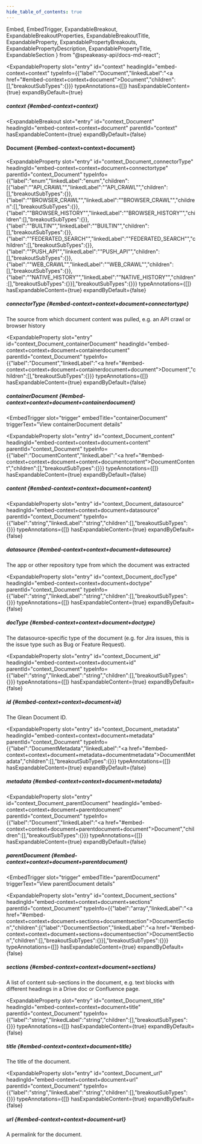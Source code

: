 ```yaml
---
hide_table_of_contents: true
---
```

  Embed,
  EmbedTrigger,
  ExpandableBreakout,
  ExpandableBreakoutProperties,
  ExpandableBreakoutTitle,
  ExpandableProperty,
  ExpandablePropertyBreakouts,
  ExpandablePropertyDescription,
  ExpandablePropertyTitle,
  ExpandableSection
} from "@speakeasy-api/docs-md-react";

<ExpandableSection>

<ExpandableProperty
  slot="entry"
  id="context"
  headingId="embed-context+context"
  typeInfo={{"label":"Document","linkedLabel":"<a href=\"#embed-context+context+document\">Document</a>","children":[],"breakoutSubTypes":{}}}
  typeAnnotations={[]}
  hasExpandableContent={true}
  expandByDefault={true}
>

<ExpandablePropertyTitle slot="title">

##### context \{#embed-context+context\}

</ExpandablePropertyTitle>

<ExpandablePropertyBreakouts slot="breakouts">

<ExpandableBreakout
  slot="entry"
  id="context_Document"
  headingId="embed-context+context+document"
  parentId="context"
  hasExpandableContent={true}
  expandByDefault={false}
>

<ExpandableBreakoutTitle slot="title">

#### Document \{#embed-context+context+document\}

</ExpandableBreakoutTitle>

<ExpandableBreakoutProperties slot="properties">

<ExpandableProperty
  slot="entry"
  id="context_Document_connectorType"
  headingId="embed-context+context+document+connectortype"
  parentId="context_Document"
  typeInfo={{"label":"enum","linkedLabel":"enum","children":[{"label":"\"API_CRAWL\"","linkedLabel":"\"API_CRAWL\"","children":[],"breakoutSubTypes":{}},{"label":"\"BROWSER_CRAWL\"","linkedLabel":"\"BROWSER_CRAWL\"","children":[],"breakoutSubTypes":{}},{"label":"\"BROWSER_HISTORY\"","linkedLabel":"\"BROWSER_HISTORY\"","children":[],"breakoutSubTypes":{}},{"label":"\"BUILTIN\"","linkedLabel":"\"BUILTIN\"","children":[],"breakoutSubTypes":{}},{"label":"\"FEDERATED_SEARCH\"","linkedLabel":"\"FEDERATED_SEARCH\"","children":[],"breakoutSubTypes":{}},{"label":"\"PUSH_API\"","linkedLabel":"\"PUSH_API\"","children":[],"breakoutSubTypes":{}},{"label":"\"WEB_CRAWL\"","linkedLabel":"\"WEB_CRAWL\"","children":[],"breakoutSubTypes":{}},{"label":"\"NATIVE_HISTORY\"","linkedLabel":"\"NATIVE_HISTORY\"","children":[],"breakoutSubTypes":{}}],"breakoutSubTypes":{}}}
  typeAnnotations={[]}
  hasExpandableContent={true}
  expandByDefault={false}
>

<ExpandablePropertyTitle slot="title">

##### connectorType \{#embed-context+context+document+connectortype\}

</ExpandablePropertyTitle>

<ExpandablePropertyDescription slot="description">

The source from which document content was pulled, e.g. an API crawl or browser history

</ExpandablePropertyDescription>

</ExpandableProperty>

<ExpandableProperty
  slot="entry"
  id="context_Document_containerDocument"
  headingId="embed-context+context+document+containerdocument"
  parentId="context_Document"
  typeInfo={{"label":"Document","linkedLabel":"<a href=\"#embed-context+context+document+containerdocument+document\">Document</a>","children":[],"breakoutSubTypes":{}}}
  typeAnnotations={[]}
  hasExpandableContent={true}
  expandByDefault={false}
>

<ExpandablePropertyTitle slot="title">

##### containerDocument \{#embed-context+context+document+containerdocument\}

</ExpandablePropertyTitle>

<ExpandablePropertyBreakouts slot="breakouts">

<Embed slot="embed">

<EmbedTrigger
  slot="trigger"
  embedTitle="containerDocument"
  triggerText="View containerDocument details"
>

<Embedcontainerdocument />

</EmbedTrigger>

</Embed>

</ExpandablePropertyBreakouts>

</ExpandableProperty>

<ExpandableProperty
  slot="entry"
  id="context_Document_content"
  headingId="embed-context+context+document+content"
  parentId="context_Document"
  typeInfo={{"label":"DocumentContent","linkedLabel":"<a href=\"#embed-context+context+document+content+documentcontent\">DocumentContent</a>","children":[],"breakoutSubTypes":{}}}
  typeAnnotations={[]}
  hasExpandableContent={true}
  expandByDefault={false}
>

<ExpandablePropertyTitle slot="title">

##### content \{#embed-context+context+document+content\}

</ExpandablePropertyTitle>

<ExpandablePropertyBreakouts slot="breakouts">

<Embed slot="embed">

<EmbedTrigger slot="trigger" embedTitle="content" triggerText="View content details">

<Embedcontent />

</EmbedTrigger>

</Embed>

</ExpandablePropertyBreakouts>

</ExpandableProperty>

<ExpandableProperty
  slot="entry"
  id="context_Document_datasource"
  headingId="embed-context+context+document+datasource"
  parentId="context_Document"
  typeInfo={{"label":"string","linkedLabel":"string","children":[],"breakoutSubTypes":{}}}
  typeAnnotations={[]}
  hasExpandableContent={true}
  expandByDefault={false}
>

<ExpandablePropertyTitle slot="title">

##### datasource \{#embed-context+context+document+datasource\}

</ExpandablePropertyTitle>

<ExpandablePropertyDescription slot="description">

The app or other repository type from which the document was extracted

</ExpandablePropertyDescription>

</ExpandableProperty>

<ExpandableProperty
  slot="entry"
  id="context_Document_docType"
  headingId="embed-context+context+document+doctype"
  parentId="context_Document"
  typeInfo={{"label":"string","linkedLabel":"string","children":[],"breakoutSubTypes":{}}}
  typeAnnotations={[]}
  hasExpandableContent={true}
  expandByDefault={false}
>

<ExpandablePropertyTitle slot="title">

##### docType \{#embed-context+context+document+doctype\}

</ExpandablePropertyTitle>

<ExpandablePropertyDescription slot="description">

The datasource-specific type of the document (e.g. for Jira issues, this is the issue type such as Bug or Feature Request).

</ExpandablePropertyDescription>

</ExpandableProperty>

<ExpandableProperty
  slot="entry"
  id="context_Document_id"
  headingId="embed-context+context+document+id"
  parentId="context_Document"
  typeInfo={{"label":"string","linkedLabel":"string","children":[],"breakoutSubTypes":{}}}
  typeAnnotations={[]}
  hasExpandableContent={true}
  expandByDefault={false}
>

<ExpandablePropertyTitle slot="title">

##### id \{#embed-context+context+document+id\}

</ExpandablePropertyTitle>

<ExpandablePropertyDescription slot="description">

The Glean Document ID.

</ExpandablePropertyDescription>

</ExpandableProperty>

<ExpandableProperty
  slot="entry"
  id="context_Document_metadata"
  headingId="embed-context+context+document+metadata"
  parentId="context_Document"
  typeInfo={{"label":"DocumentMetadata","linkedLabel":"<a href=\"#embed-context+context+document+metadata+documentmetadata\">DocumentMetadata</a>","children":[],"breakoutSubTypes":{}}}
  typeAnnotations={[]}
  hasExpandableContent={true}
  expandByDefault={false}
>

<ExpandablePropertyTitle slot="title">

##### metadata \{#embed-context+context+document+metadata\}

</ExpandablePropertyTitle>

<ExpandablePropertyBreakouts slot="breakouts">

<Embed slot="embed">

<EmbedTrigger slot="trigger" embedTitle="metadata" triggerText="View metadata details">

<Embedmetadata />

</EmbedTrigger>

</Embed>

</ExpandablePropertyBreakouts>

</ExpandableProperty>

<ExpandableProperty
  slot="entry"
  id="context_Document_parentDocument"
  headingId="embed-context+context+document+parentdocument"
  parentId="context_Document"
  typeInfo={{"label":"Document","linkedLabel":"<a href=\"#embed-context+context+document+parentdocument+document\">Document</a>","children":[],"breakoutSubTypes":{}}}
  typeAnnotations={[]}
  hasExpandableContent={true}
  expandByDefault={false}
>

<ExpandablePropertyTitle slot="title">

##### parentDocument \{#embed-context+context+document+parentdocument\}

</ExpandablePropertyTitle>

<ExpandablePropertyBreakouts slot="breakouts">

<Embed slot="embed">

<EmbedTrigger
  slot="trigger"
  embedTitle="parentDocument"
  triggerText="View parentDocument details"
>

<Embedparentdocument />

</EmbedTrigger>

</Embed>

</ExpandablePropertyBreakouts>

</ExpandableProperty>

<ExpandableProperty
  slot="entry"
  id="context_Document_sections"
  headingId="embed-context+context+document+sections"
  parentId="context_Document"
  typeInfo={{"label":"array","linkedLabel":"<a href=\"#embed-context+context+document+sections+documentsection\">DocumentSection</a>","children":[{"label":"DocumentSection","linkedLabel":"<a href=\"#embed-context+context+document+sections+documentsection\">DocumentSection</a>","children":[],"breakoutSubTypes":{}}],"breakoutSubTypes":{}}}
  typeAnnotations={[]}
  hasExpandableContent={true}
  expandByDefault={false}
>

<ExpandablePropertyTitle slot="title">

##### sections \{#embed-context+context+document+sections\}

</ExpandablePropertyTitle>

<ExpandablePropertyDescription slot="description">

A list of content sub-sections in the document, e.g. text blocks with different headings in a Drive doc or Confluence page.

</ExpandablePropertyDescription>

<ExpandablePropertyBreakouts slot="breakouts">

<Embed slot="embed">

<EmbedTrigger slot="trigger" embedTitle="sections" triggerText="View sections details">

<Embedsections />

</EmbedTrigger>

</Embed>

</ExpandablePropertyBreakouts>

</ExpandableProperty>

<ExpandableProperty
  slot="entry"
  id="context_Document_title"
  headingId="embed-context+context+document+title"
  parentId="context_Document"
  typeInfo={{"label":"string","linkedLabel":"string","children":[],"breakoutSubTypes":{}}}
  typeAnnotations={[]}
  hasExpandableContent={true}
  expandByDefault={false}
>

<ExpandablePropertyTitle slot="title">

##### title \{#embed-context+context+document+title\}

</ExpandablePropertyTitle>

<ExpandablePropertyDescription slot="description">

The title of the document.

</ExpandablePropertyDescription>

</ExpandableProperty>

<ExpandableProperty
  slot="entry"
  id="context_Document_url"
  headingId="embed-context+context+document+url"
  parentId="context_Document"
  typeInfo={{"label":"string","linkedLabel":"string","children":[],"breakoutSubTypes":{}}}
  typeAnnotations={[]}
  hasExpandableContent={true}
  expandByDefault={false}
>

<ExpandablePropertyTitle slot="title">

##### url \{#embed-context+context+document+url\}

</ExpandablePropertyTitle>

<ExpandablePropertyDescription slot="description">

A permalink for the document.

</ExpandablePropertyDescription>

</ExpandableProperty>

</ExpandableBreakoutProperties>

</ExpandableBreakout>

</ExpandablePropertyBreakouts>

</ExpandableProperty>

</ExpandableSection>